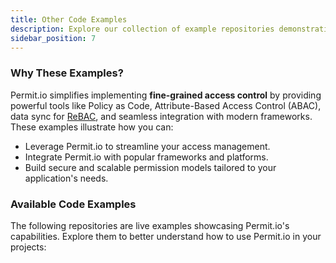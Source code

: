 ```yaml
---
title: Other Code Examples
description: Explore our collection of example repositories demonstrating Permit.io integration
sidebar_position: 7
---
```

### Why These Examples?

Permit.io simplifies implementing **fine-grained access control** by providing powerful tools like Policy as Code, Attribute-Based Access Control (ABAC), data sync for [ReBAC](/how-to/build-policies/rebac/overview), and seamless integration with modern frameworks. These examples illustrate how you can:

- Leverage Permit.io to streamline your access management.
- Integrate Permit.io with popular frameworks and platforms.
- Build secure and scalable permission models tailored to your application's needs.

### Available Code Examples

The following repositories are live examples showcasing Permit.io's capabilities. Explore them to better understand how to use Permit.io in your projects:


<GitHubExamples />
